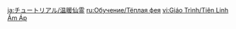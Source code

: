 {{Tutorial
|title    = Warming Seelie
|subtitle = Exploration Knowledge
|type     = Adventure
|icon     = Icon Tutorial Combat.png
|about    = Warming Seelie
|image1   = Tutorial Adventure Warming Seelie.png
|text1    = Dragonspine is home to mutated creatures called Warming Seelie. They {{Color|help|continuously emit heat that diminishes Sheer Cold}}.
|sort     = 6100
}}
<noinclude>
<!-- interwikis -->
[[ja:チュートリアル/温暖仙霊]]
[[ru:Обучение/Тёплая фея]]
[[vi:Giáo Trình/Tiên Linh Ấm Áp]]
</noinclude>